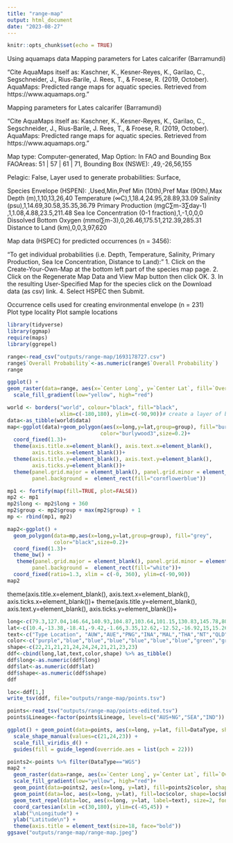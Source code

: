 ```yaml
---
title: "range-map"
output: html_document
date: "2023-08-27"
---
```


```r
knitr::opts_chunk$set(echo = TRUE)
```

Using aquamaps data 
Mapping parameters for Lates calcarifer (Barramundi)

"Cite AquaMaps itself as: Kaschner, K., Kesner-Reyes, K., Garilao, C., Segschneider, J., Rius-Barile, J. Rees, T., & Froese, R. (2019, October). AquaMaps: Predicted range maps for aquatic species. Retrieved from https://www.aquamaps.org."


Mapping parameters for Lates calcarifer (Barramundi)

"Cite AquaMaps itself as: Kaschner, K., Kesner-Reyes, K., Garilao, C., Segschneider, J., Rius-Barile, J. Rees, T., & Froese, R. (2019, October). AquaMaps: Predicted range maps for aquatic species. Retrieved from https://www.aquamaps.org."

Map type: Computer-generated,
Map Option: In FAO and Bounding Box
FAOAreas: 51 |  57 |  61 |  71,
Bounding Box (NSWE): ,49,-26,56,155

Pelagic: False,
Layer used to generate probabilities: Surface,

Species Envelope (HSPEN):
 ,Used,Min,Pref Min (10th),Pref Max (90th),Max
Depth (m),1,10,13,26,40
Temperature (∞C),1,18.4,24.95,28.89,33.09
Salinity (psu),1,14.69,30.58,35.35,36.79
Primary Production (mgC∑m-3∑day-1) ,1,1.08,4.88,23.5,211.48
Sea Ice Concentration (0-1 fraction),1,-1,0,0,0
Dissolved Bottom Oxygen (mmol∑m-3),0,26.46,175.51,212.39,285.31
Distance to Land (km),0,0,3,97,620
 

Map data (HSPEC) for predicted occurrences (n = 3456): 

"To get individual probabilities (i.e. Depth, Temperature, Salinity, Primary Production, Sea Ice Concentration, Distance to Land):"
1. Click on the Create-Your-Own-Map at the bottom left part of the species map page.
2. Click on the Regenerate Map Data and View Map button then click OK.
3. In the resulting User-Specified Map for the species click on the Download data (as csv) link.
4. Select HSPEC then Submit.

Occurrence cells used for creating environmental envelope (n = 231)   
Plot type locality
Plot sample locations

```r
library(tidyverse)
library(ggmap)
require(maps)
library(ggrepel)
```

```r
range<-read_csv("outputs/range-map/1693178727.csv")
range$`Overall Probability`<-as.numeric(range$`Overall Probability`)
range
```


```r
ggplot() +
geom_raster(data=range, aes(x=`Center Long`, y=`Center Lat`, fill=`Overall Probability`),alpha=0.75) +
  scale_fill_gradient(low="yellow", high="red")
```


```r

world <- borders("world", colour="black", fill="black",
                 xlim=c(-180,180), ylim=c(-90,90))# create a layer of borders
data<-as_tibble(world$data)
map<-ggplot(data)+geom_polygon(aes(x=long,y=lat,group=group), fill="burlywood3", 
                              color="burlywood3",size=0.2)+
  coord_fixed(1.3)+
  theme(axis.title.x=element_blank(), axis.text.x=element_blank(), 
        axis.ticks.x=element_blank())+
  theme(axis.title.y=element_blank(), axis.text.y=element_blank(), 
        axis.ticks.y=element_blank())+
  theme(panel.grid.major = element_blank(), panel.grid.minor = element_blank(),
        panel.background =  element_rect(fill="cornflowerblue"))

mp1 <- fortify(map(fill=TRUE, plot=FALSE))
mp2 <- mp1
mp2$long <- mp2$long + 360
mp2$group <- mp2$group + max(mp2$group) + 1
mp <- rbind(mp1, mp2)
```


```r
map2<-ggplot() + 
  geom_polygon(data=mp,aes(x=long,y=lat,group=group), fill="grey", 
               color="black",size=0.2)+
  coord_fixed(1.3)+
  theme_bw() +
   theme(panel.grid.major = element_blank(), panel.grid.minor = element_blank(),
        panel.background =  element_rect(fill="white"))+
  coord_fixed(ratio=1.3, xlim = c(-0, 360), ylim=c(-90,90))
map2
```
theme(axis.title.x=element_blank(), axis.text.x=element_blank(), 
        axis.ticks.x=element_blank())+
  theme(axis.title.y=element_blank(), axis.text.y=element_blank(), 
        axis.ticks.y=element_blank())+

```r
long<-c(79.3,127.04,146.64,140.93,104.87,103.64,101.15,130.83,145.78,80,73.83)
lat<-c(10.4,-13.38,-18.41,-9.42,-1.66,3.35,12.62,-12.52,-16.92,15,15.26)
text<-c("Type Location", "AUW","AUE","PNG","INA","MAL","THA","NT","QLD","INDE","INDW")
color<-c("purple","blue","blue","blue","blue","blue","blue","green","green","green","green")
shape<-c(22,21,21,21,24,24,24,21,21,23,23)
ddf<-cbind(long,lat,text,color,shape) %>% as_tibble()
ddf$long<-as.numeric(ddf$long)
ddf$lat<-as.numeric(ddf$lat)
ddf$shape<-as.numeric(ddf$shape)
ddf

loc<-ddf[1,]
write_tsv(ddf, file="outputs/range-map/points.tsv")
```
```r
points<-read_tsv("outputs/range-map/points-edited.tsv")
points$Lineage<-factor(points$Lineage, levels=c("AUS+NG","SEA","IND"))

ggplot() + geom_point(data=points, aes(x=long, y=lat, fill=DataType, shape=Lineage), cex=2) +
  scale_shape_manual(values=c(21,24,23)) +
  scale_fill_viridis_d() +
  guides(fill = guide_legend(override.aes = list(pch = 22))) 


```

```r
points2<-points %>% filter(DataType=="WGS")
map2 +
  geom_raster(data=range, aes(x=`Center Long`, y=`Center Lat`, fill=`Overall Probability`),alpha=0.75) +
  scale_fill_gradient(low="yellow", high="red")+
  geom_point(data=points2, aes(x=long, y=lat), fill=points2$color, shape=points2$shape, cex=2) +
  geom_point(data=loc, aes(x=long, y=lat), fill=loc$color, shape=loc$shape, cex=2) +
  geom_text_repel(data=loc, aes(x=long, y=lat, label=text), size=2, fontface="bold") +
  coord_cartesian(xlim =c(30,180), ylim=c(-45,45)) +
  xlab("\nLongitude") +
  ylab("Latitude\n") +
  theme(axis.title = element_text(size=18, face="bold")) 
ggsave("outputs/range-map/range-map.jpeg")
```

